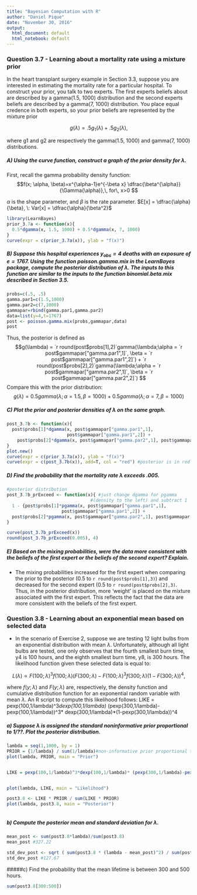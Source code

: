 ```yaml
---
title: "Bayesian Computation with R"
author: "Daniel Pique"
date: "November 30, 2016"
output:
  html_document: default
  html_notebook: default
---
```


### Question 3.7 - Learning about a mortality rate using a mixture prior 
In the heart transplant surgery example in Section 3.3, suppose you are
interested in estimating the mortality rate for a particular hospital.
To construct your prior, you talk to two experts. The first experts
beliefs about are described by a gamma(1.5, 1000) distribution
and the second experts beliefs are described by a gamma(7, 1000)
distribution. You place equal credence in both experts, so your
prior beliefs are represented by the mixture prior

$$g(\lambda)= .5g_1(\lambda)+ .5g_2(\lambda) ,$$

where g1 and g2 are respectively the gamma(1.5, 1000) and
gamma(7, 1000) distributions. 

##### A) Using the curve function, construct a graph of the prior density for $\lambda$.

  First, recall the gamma probability density function: $$f(x; \alpha, \beta)=x^{\alpha-1}e^{-\beta x} \dfrac{\beta^{\alpha}}{\Gamma(\alpha)},\, for\, x>0  $$  

$\alpha$ is the shape parameter, and $\beta$ is the rate parameter. $E[x] = \dfrac{\alpha}{\beta}, \: Var[x] = \dfrac{\alpha}{\beta^2}$

```r

library(LearnBayes)
prior_3.7a <- function(x){
  0.5*dgamma(x, 1.5, 1000) + 0.5*dgamma(x, 7, 1000)
}
curve(expr = c(prior_3.7a(x)), ylab = "f(x)")
```

##### B) Suppose this hospital experiences $y_{obs} = 4$ deaths with an exposure of $e = 1767$. Using the function **poisson.gamma.mix** in the LearnBayes package, compute the posterior distribution of $\lambda$. The inputs to this function are similar to the inputs to the function binomial.beta.mix described in Section 3.5.

```r
probs=c(.5, .5)
gamma.par1=c(1.5,1000)
gamma.par2=c(7,1000)
gammapar=rbind(gamma.par1,gamma.par2)
data=list(y=4,t=1767)
post <- poisson.gamma.mix(probs,gammapar,data)
post
```
Thus, the posterior is defined as $$g(\lambda) = `r round(post$probs[1],2)`gamma(\lambda;\alpha = `r post$gammapar["gamma.par1",1]`, \beta = `r post$gammapar["gamma.par1",2]`) + `r round(post$probs[2],2)`gamma(\lambda;\alpha = `r post$gammapar["gamma.par2",1]`, \beta = `r post$gammapar["gamma.par2",2]`)   $$
Compare this with the prior distribution:
$$g(\lambda) = 0.5gamma(\lambda;\alpha = 1.5, \beta = 1000) + 0.5gamma(\lambda;\alpha = 7, \beta = 1000) $$

##### C) Plot the prior and posterior densities of $\lambda$ on the same graph.
```r
post_3.7b <- function(x){
  post$probs[1]*dgamma(x, post$gammapar["gamma.par1",1], 
                       post$gammapar["gamma.par1",2]) + 
    post$probs[2]*dgamma(x, post$gammapar["gamma.par2",1], post$gammapar["gamma.par2",2])
}
plot.new()
curve(expr = c(prior_3.7a(x)), ylab = "f(x)")
curve(expr = c(post_3.7b(x)), add=T, col = "red") #posterior is in red
```

##### D) Find the probability that the mortality rate $\lambda$ exceeds .005.

```r
#posterior distribution
post_3.7b_prExceed <- function(x){ #just change dgamma for pgamma 
                                #(density to the left) and subtract 1
  1 - {post$probs[1]*pgamma(x, post$gammapar["gamma.par1",1], 
                     post$gammapar["gamma.par1",2]) + 
  post$probs[2]*pgamma(x, post$gammapar["gamma.par2",1], post$gammapar["gamma.par2",2])}
}

curve(post_3.7b_prExceed(x))
round(post_3.7b_prExceed(0.005), 4)


```


##### E) Based on the mixing probabilities, were the data more consistent with the beliefs of the first expert or the beliefs of the second expert? Explain.

- The mixing probabilities increased for the first expert when comparing the prior to the posterior (0.5 to `r round(post$probs[1],3)`) and decreased for the second expert (0.5 to `r round(post$probs[2],3)`. Thus, in the posterior distribution, more 'weight' is placed on the mixture associated with the first expert. This reflects the fact that the data are more consistent with the beliefs of the first expert.


### Question 3.8 - Learning about an exponential mean based on selected data 
- In the scenario of Exercise 2, suppose we are testing 12 light bulbs from an exponential distribution with mean $\lambda$. Unfortunately, although all light
bulbs are tested, one only observes that the fourth smallest burn time, y4 is 100 hours, and the eighth smallest burn time, y8, is 300 hours. The likelihood function given these selected data is equal to:

$$L(\lambda) \propto F(100; \lambda)^3f(100; \lambda)(F(300; \lambda) - F(100; \lambda)^3f(300; \lambda)(1 - F(300; \lambda))^4,$$

where $f(y; \lambda)$ and $F(y; \lambda)$ are, respectively, the density function and cumulative distribution function for an exponential random variable with mean $\lambda$. An R script to compute this likelihood follows:
LIKE = pexp(100,1/lambda)^3*dexp(100,1/lambda)* (pexp(300,1/lambda)-pexp(100,1/lambda))^3* dexp(300,1/lambda)*(1-pexp(300,1/lambda))^4

##### a) Suppose $\lambda$ is assigned the standard noninformative prior proportional to 1/??. Plot the posterior distribution.

```r
lambda = seq(1,1000, by = 1)
PRIOR = {1/lambda} / sum(1/lambda)#non-informative prior proportional to 1/lambda
plot(lambda, PRIOR, main = "Prior")


LIKE = pexp(100,1/lambda)^3*dexp(100,1/lambda)* (pexp(300,1/lambda)-pexp(100,1/lambda))^3* dexp(300,1/lambda)*(1-pexp(300,1/lambda))^4


plot(lambda, LIKE, main = "Likelihood")

post3.8 <- LIKE * PRIOR / sum(LIKE * PRIOR)
plot(lambda, post3.8, main = "Posterior")



```


##### b) Compute the posterior mean and standard deviation for $\lambda$. 

```r
mean_post <- sum(post3.8*lambda)/sum(post3.8)
mean_post #327.22

std_dev_post <- sqrt ( sum(post3.8 * (lambda - mean_post)^2) / sum(post3.8) )
std_dev_post #127.67
```

#####c) Find the probability that the mean lifetime is between 300 and 500 hours.
```r
sum(post3.8[300:500])

```

